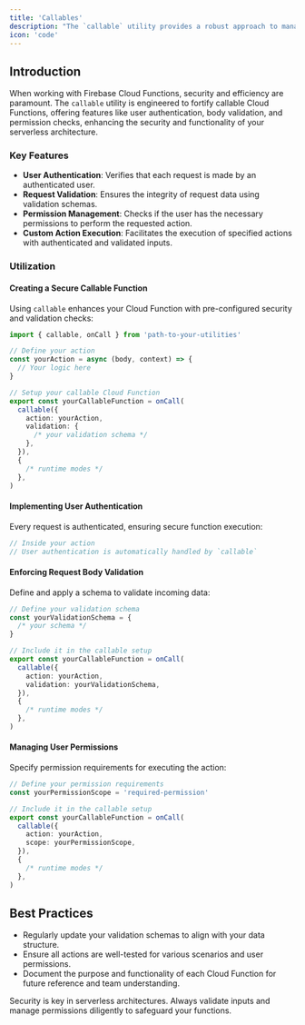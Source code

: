```yaml
---
title: 'Callables'
description: "The `callable` utility provides a robust approach to managing Firebase Cloud Functions, ensuring user authentication, request validation, and permission management. It's designed to secure and simplify handling callable Cloud Functions in Firebase."
icon: 'code'
---
```


## Introduction

When working with Firebase Cloud Functions, security and efficiency are paramount. The `callable` utility is engineered to fortify callable Cloud Functions, offering features like user authentication, body validation, and permission checks, enhancing the security and functionality of your serverless architecture.

### Key Features

- **User Authentication**: Verifies that each request is made by an authenticated user.
- **Request Validation**: Ensures the integrity of request data using validation schemas.
- **Permission Management**: Checks if the user has the necessary permissions to perform the requested action.
- **Custom Action Execution**: Facilitates the execution of specified actions with authenticated and validated inputs.

### Utilization

#### Creating a Secure Callable Function

Using `callable` enhances your Cloud Function with pre-configured security and validation checks:

```ts
import { callable, onCall } from 'path-to-your-utilities'

// Define your action
const yourAction = async (body, context) => {
  // Your logic here
}

// Setup your callable Cloud Function
export const yourCallableFunction = onCall(
  callable({
    action: yourAction,
    validation: {
      /* your validation schema */
    },
  }),
  {
    /* runtime modes */
  },
)
```

#### Implementing User Authentication

Every request is authenticated, ensuring secure function execution:

```ts
// Inside your action
// User authentication is automatically handled by `callable`
```

#### Enforcing Request Body Validation

Define and apply a schema to validate incoming data:

```ts
// Define your validation schema
const yourValidationSchema = {
  /* your schema */
}

// Include it in the callable setup
export const yourCallableFunction = onCall(
  callable({
    action: yourAction,
    validation: yourValidationSchema,
  }),
  {
    /* runtime modes */
  },
)
```

#### Managing User Permissions

Specify permission requirements for executing the action:

```ts
// Define your permission requirements
const yourPermissionScope = 'required-permission'

// Include it in the callable setup
export const yourCallableFunction = onCall(
  callable({
    action: yourAction,
    scope: yourPermissionScope,
  }),
  {
    /* runtime modes */
  },
)
```

## Best Practices

- Regularly update your validation schemas to align with your data structure.
- Ensure all actions are well-tested for various scenarios and user permissions.
- Document the purpose and functionality of each Cloud Function for future reference and team understanding.

<Warning>
  Security is key in serverless architectures. Always validate inputs and manage
  permissions diligently to safeguard your functions.
</Warning>
